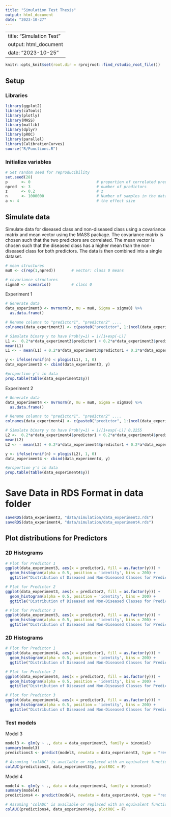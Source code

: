 ```yaml
---
title: "Simulation Test Thesis"
output: html_document
date: "2023-10-27"
---
```


---
title: "Simulation Test"
output: html_document
date: "2023-10-25"
---
```r
knitr::opts_knit$set(root.dir = rprojroot::find_rstudio_root_file())
```
## Setup
### Libraries
```r
library(ggplot2)
library(caTools)
library(plotly)
library(MASS)
library(matlib)
library(dplyr)
library(pROC)
library(parallel)
library(CalibrationCurves)
source("R/Functions.R")
```
### Initialize variables
```r
# Set random seed for reproducibility
set.seed(28)
p      <- 0                             # proportion of correlated predictors
npred  <- 3                             # number of predictors
z      <- 0.2                           # z 
n      <- 1000000                       # Number of samples in the dataset
a <- 4                                  # the effect size
```

## Simulate data
Simulate data for diseased class and non-diseased class using a covariance matrix and mean vector using the MASS package. The covariance matrix is chosen such that the two predictors are correlated. The mean vector is chosen such that the diseased class has a higher mean than the non-diseased class for both predictors. The data is then combined into a single dataset.
```r
# mean structures
mu0 <- c(rep(1,npred))       # vector: class 0 means

# covariance structures
sigma0 <- scenario()         # class 0
```

Experiment 1
```r
# Generate data
data_experiment3 <- mvrnorm(n, mu = mu0, Sigma = sigma0) %>%
  as.data.frame()

# Rename columns to "predictor1", "predictor2" ,...
colnames(data_experiment3) <- c(paste0("predictor", 1:(ncol(data_experiment3))))

# Simulate binary y to have Prob(y=1) = 1/[1+exp(-L)]
L1 <-  0.2*a*data_experiment3$predictor1 + 0.2*a*data_experiment3$predictor2 + 0.1*a*data_experiment3$predictor3
mean(L1)
L1 <- - mean(L1) + 0.2*a*data_experiment3$predictor1 + 0.2*a*data_experiment3$predictor2 + 0.1*a*data_experiment3$predictor3 # 50/50 split

y <- ifelse(runif(n) < plogis(L1), 1, 0)
data_experiment3 <- cbind(data_experiment3, y)

#proportion y's in data
prop.table(table(data_experiment3$y))
```

Experiment 2
```r
# Generate data
data_experiment4 <- mvrnorm(n, mu = mu0, Sigma = sigma0) %>%
  as.data.frame()

# Rename columns to "predictor1", "predictor2" ,...
colnames(data_experiment4) <- c(paste0("predictor", 1:(ncol(data_experiment4))))

# Simulate binary y to have Prob(y=1) = 1/[1+exp(-L)] 0.2255
L2 <-  0.2*a*data_experiment4$predictor1 + 0.2*a*data_experiment4$predictor2
mean(L2)
L2 <- - mean(L2) + 0.2*a*data_experiment4$predictor1 + 0.2*a*data_experiment4$predictor2 # 50/50 split

y <- ifelse(runif(n) < plogis(L2), 1, 0)
data_experiment4 <- cbind(data_experiment4, y)

#proportion y's in data
prop.table(table(data_experiment4$y))
```
# Save Data in RDS Format in data folder
```r
saveRDS(data_experiment3, "data/simulation/data_experiment3.rds")
saveRDS(data_experiment4, "data/simulation/data_experiment4.rds")
```


## Plot distributions for Predictors
### 2D Histograms
```r
# Plot for Predictor 1
ggplot(data_experiment3, aes(x = predictor1, fill = as.factor(y))) +
  geom_histogram(alpha = 0.5, position = 'identity', bins = 200) +
  ggtitle("Distribution of Diseased and Non-Diseased Classes for Predictor 1")

# Plot for Predictor 2
ggplot(data_experiment3, aes(x = predictor2, fill = as.factor(y))) +
  geom_histogram(alpha = 0.5, position = 'identity', bins = 200) +
  ggtitle("Distribution of Diseased and Non-Diseased Classes for Predictor 2")

# Plot for Predictor 3
ggplot(data_experiment3, aes(x = predictor3, fill = as.factor(y))) +
  geom_histogram(alpha = 0.5, position = 'identity', bins = 200) +
  ggtitle("Distribution of Diseased and Non-Diseased Classes for Predictor 3")
```

### 2D Histograms
```r
# Plot for Predictor 1
ggplot(data_experiment4, aes(x = predictor1, fill = as.factor(y))) +
  geom_histogram(alpha = 0.5, position = 'identity', bins = 200) +
  ggtitle("Distribution of Diseased and Non-Diseased Classes for Predictor 1")

# Plot for Predictor 2
ggplot(data_experiment4, aes(x = predictor2, fill = as.factor(y))) +
  geom_histogram(alpha = 0.5, position = 'identity', bins = 200) +
  ggtitle("Distribution of Diseased and Non-Diseased Classes for Predictor 2")

# Plot for Predictor 3
ggplot(data_experiment4, aes(x = predictor3, fill = as.factor(y))) +
  geom_histogram(alpha = 0.5, position = 'identity', bins = 200) +
  ggtitle("Distribution of Diseased and Non-Diseased Classes for Predictor 3")
```

### Test models
Model 3
```r
model3 <- glm(y ~ ., data = data_experiment3, family = binomial)
summary(model3)
predictions3 <- predict(model3, newdata = data_experiment3, type = "response")

# Assuming 'colAUC' is available or replaced with an equivalent function
colAUC(predictions3, data_experiment3$y, plotROC = F)
```
Model 4
```r
model4 <- glm(y ~ ., data = data_experiment4, family = binomial)
summary(model4)
predictions4 <- predict(model4, newdata = data_experiment4, type = "response")

# Assuming 'colAUC' is available or replaced with an equivalent function
colAUC(predictions4, data_experiment4$y, plotROC = F)
```